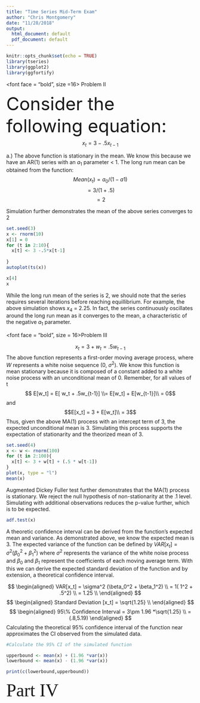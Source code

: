 ```yaml
---
title: "Time Series Mid-Term Exam"
author: "Chris Montgomery"
date: "11/28/2018"
output:
  html_document: default
  pdf_document: default
---
```


```r
knitr::opts_chunk$set(echo = TRUE)
library(tseries)
library(ggplot2)
library(ggfortify)
```

<font face = "bold", size =16> Problem II </font><p>
<font size = 8> Consider the following equation: </font>
$$x_t = 3 - .5x_{t-1}  $$


a.) The above function is stationary in the mean. We know this because we have an AR(1) series with an $a_1$ parameter < 1. The long run mean can be obtained from the function: 
$$Mean(x_t) =  a_0/(1-a1)$$
$$= 3/(1+ .5) $$
$$ = 2$$

Simulation further demonstrates the mean of the above series converges to 2

```r
set.seed(3)
x <- rnorm(10)
x[1] = 0
for (t in 2:10){
  x[t] <- 3 -.5*x[t-1]
  
}
autoplot(ts(x))

x[4]
x
```




While the long run mean of the series is 2, we should note that the series requires several iterations before reaching equillibrium. For example, the above simulation shows $x_4$ = 2.25. In fact, the series continuously oscillates around the long run mean as it converges to the mean, a characteristic of the negative $a_1$ parameter. 






<font face = "bold", size = 16>Problem III </font> 

$$x_t = 3 + w_t = .5w_{t-1}$$
The above function represents a first-order moving average process,
where $W$ represents a white noise sequence (0, $\sigma^2$). We know this function is mean stationary because it is composed of a constant added to a white noise process with an unconditional mean of 0. Remember, for all values of t $$ E[w_t] = E[ w_t + .5w_{t-1}] \\= E[w_t] + E[w_{t-1}]\\ = 0$$ and $$E[x_t] = 3 + E[w_t]\\ = 3$$ Thus, given the above MA(1) process with an intercept term of 3, the expected unconditional mean is 3. Simulating this process supports the expectation of stationarity and the theorized mean of 3. <p>

```r
set.seed(4)
x <- w <- rnorm(100)
for (t in 2:100){
  x[t] <- 3 + w[t] + (.5 * w[t-1])
}
plot(x, type = "l")
mean(x)
```
Augmented Dickey Fuller test further demonstrates that the MA(1) process is stationary. We reject the null hypothesis of non-stationarity at the .1 level. Simulating with additional observations reduces the p-value further, which is to be expected. 

```r
adf.test(x) 
```

A theoretic confidence interval can be derived from the function's expected mean and variance. As demonstrated above, we know the expected mean is 3. The expected variance of the function can be defined by $VAR[x_t] = \sigma^2(\beta_0^2 + \beta_1^2)$ where $\sigma^2$ represents the variance of the white noise process and $\beta_0$ and $\beta_1$ represent the coefficients of each moving average term. With this we can derive the expected standard deviation of the function and by extension, a theoretical confidence interval.

$$
\begin{aligned} 
VAR[x_t] = \sigma^2 (\beta_0^2 + \beta_1^2) \\
   = 1( 1^2 + .5^2)  \\
  = 1.25 \\ 
  \end{aligned}
  $$
  $$
  \begin{aligned}
  Standard Deviation [x_t] = \sqrt{1.25} \\ 
  \end{aligned}
  $$
  $$
  \begin{aligned}
  95\% Confidence Interval = 3\pm 1.96 *\sqrt{1.25} \\
  = (.8,5.19)
\end{aligned}
$$
Calculating the theoretical 95% confidence interval of the function near approximates the CI observed from the simulated data. 
```r
#Calculate the 95% CI of the simulated function

upperbound <- mean(x) + (1.96 *var(x))
lowerbound <- mean(x) - (1.96 *var(x))

print(c(lowerbound,upperbound))
```

<font face = "bold" size = 16> Part IV </font>

